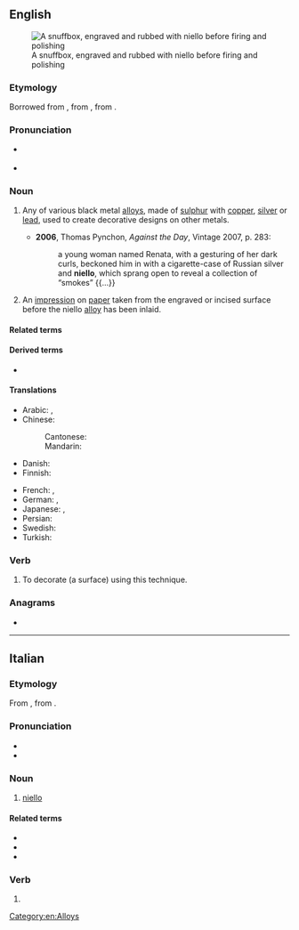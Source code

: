 {{also|niellò}}
==English==
[[File:Athanasius Stepanovich Popov - Snuffbox with Engraved Scenes - Walters 57720.jpg|right|thumb|A snuffbox, engraved and rubbed with niello before firing and polishing]]

===Etymology===
Borrowed from {{bor|en|it|niello}}, from {{der|en|LL.|nigellum}}, from {{der|en|la|nigellus||blackish}}.

===Pronunciation===
* {{a|UK}} {{IPA|en|/niˈɛləʊ/}}
* {{a|US}} {{IPA|en|/niˈɛloʊ/}}

===Noun===
{{en-noun|~|s|nielli}}

# {{lb|en|metallurgy}} Any of various black metal [[alloys]], made of [[sulphur]] with [[copper]], [[silver]] or [[lead]], used to create decorative designs on other metals.
#* '''2006''', Thomas Pynchon, ''Against the Day'', Vintage 2007, p. 283:
#*: a young woman named Renata, with a gesturing of her dark curls, beckoned him in with a cigarette-case of Russian silver and '''niello''', which sprang open to reveal a collection of “smokes” {{...}}
# An [[impression]] on [[paper]] taken from the engraved or incised surface before the niello [[alloy]] has been inlaid.

====Related terms====
{{rel2|en
|niellated
|nielle
|niellist
|niellure}}

====Derived terms====
* {{l|en|nielloware}}

====Translations====
{{trans-top|any of various black metal alloys}}
* Arabic: {{t|ar|فِضَّة مُحْرَقَة|f|tr=fiḍḍa muḥraqa}}, {{t|ar|مِينَا|m}}
* Chinese:
*: Cantonese: {{t|yue|黑金|tr=hak1 gam1}}
*: Mandarin: {{t+|cmn|黑金|tr=hēijīn}}
* Danish: {{t-needed|da}}
* Finnish: {{t|fi|niello}}
{{trans-mid}}
* French: {{t+|fr|nielle|m|f}}, {{t+|fr|niello|m}}
* German: {{t|de|Niello|m|n}}, {{t|de|Schwarzschmelz|m}}
* Japanese: {{t|ja|黒金|tr=こっきん, kokkin}}, {{t|ja|ニエロ|tr=niero}}
* Persian: {{t-needed|fa}}
* Swedish: {{t-needed|sv}}
* Turkish: {{t-needed|tr}}
{{trans-bottom}}

===Verb===
{{en-verb}}

# {{lb|en|transitive}} To decorate (a surface) using this technique.

===Anagrams===
* {{anagrams|en|a=eillno|Lionel|O'Neill|lionel|loline|nollie}}

[[Category:en:Alloys]]

----

==Italian==

===Etymology===
From {{inh|it|LL.|nigellum}}, from {{inh|it|la|nigellus}}.

===Pronunciation===
* {{it-IPA|ni_èllo}}
* {{rhymes|it|ɛllo}}

===Noun===
{{wikipedia|lang=it}}
{{it-noun|m}}

# [[#English|niello]]

====Related terms====
* {{l|it|niellare}}
* {{l|it|niellatura}}
* {{l|it|niellatore}}

===Verb===
{{head|it|verb form}}

# {{inflection of|it|niellare||1|s|pres|indc}}

{{C|it|Alloys}}